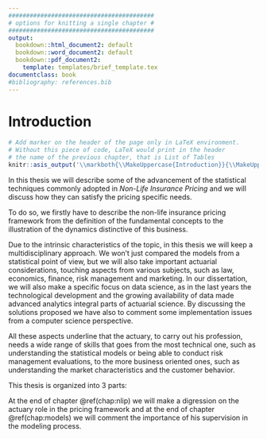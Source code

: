 ```yaml
---
#########################################
# options for knitting a single chapter #
#########################################
output:
  bookdown::html_document2: default
  bookdown::word_document2: default
  bookdown::pdf_document2:
    template: templates/brief_template.tex
documentclass: book
#bibliography: references.bib
---
```


# Introduction {-}


```r
# Add marker on the header of the page only in LaTeX environment.
# Without this piece of code, LaTeX would print in the header
# the name of the previous chapter, that is List of Tables
knitr::asis_output('\\markboth{\\MakeUppercase{Introduction}}{\\MakeUppercase{Introduction}}')
```


<!-- # Introduction -->

<!-- \adjustmtc  -->
<!-- For PDF output, we must include this LaTeX command after unnumbered headings, otherwise the numbers in the mini table of contents will be incorrect -->


In this thesis we will describe some of the advancement of the statistical techniques commonly adopted in _Non-Life Insurance Pricing_ and we will discuss how they can satisfy the pricing specific needs.

To do so, we firstly have to describe the non-life insurance pricing framework from the definition of the fundamental concepts <!--, such as how insurance contracts work and what risk modeling means, --> to the illustration of the dynamics distinctive of this business.

Due to the intrinsic characteristics of the topic, in this thesis we will keep a multidisciplinary approach. We won't just compared the models from a statistical point of view, but we will also take important actuarial considerations, touching aspects from various subjects, such as law, economics, finance, risk management and marketing.
In our dissertation, we will also make a specific focus on data science, as in the last years the technological development and the growing availability of data made advanced analytics integral parts of actuarial science. 
By discussing the solutions proposed we have also to comment some implementation issues from a computer science perspective.

All these aspects underline that the actuary, to carry out his profession, needs a wide range of skills that goes from the most technical one, such as understanding the statistical models or being able to conduct risk management evaluations, to the more business oriented ones, such as understanding the market characteristics and the customer behavior.

This thesis is organized into 3 parts:

\begin{itemize}[itemsep=2pt]
\item In chapter \ref{chap:nlip} we will describe in general how the non-life insurance pricing works starting from the definition of insurance contract, developing the discussion around technical pricing and taking into considerations price optimization;
\item In chapter \ref{chap:models} we will illustrate some statistical techniques suitable for price modeling and we will comment how they fit the pricing needs; we will start from the Generalized Linear Model (GLM), that is the most employed model in technical pricing today, to then present some of its advancements;
\item In chapter \ref{chap:practical-app} we will present a practical application on a real-world actuarial dataset of the models described in section \ref{chap:models} and we will compare their performances.
\end{itemize}

At the end of chapter \@ref(chap:nlip) we will make a digression on the actuary role in the pricing framework and at the end of chapter \@ref(chap:models) we will comment the importance of his supervision in the modeling process.







